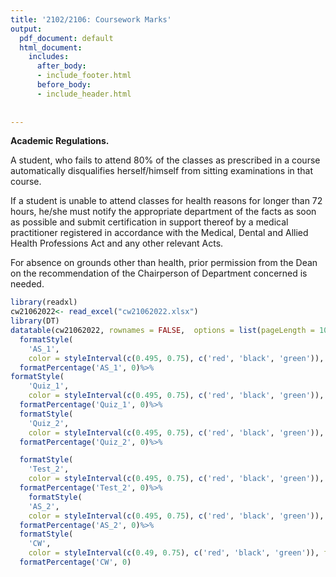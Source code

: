 ```yaml
---
title: '2102/2106: Coursework Marks'
output:
  pdf_document: default
  html_document:
    includes:
      after_body:
      - include_footer.html
      before_body:
      - include_header.html
      
  
---
```



**Academic Regulations.**

A student, who fails to attend 80% of the classes as prescribed in a course automatically disqualifies herself/himself from sitting examinations in that course.

If a student is unable to attend classes for health reasons for longer than 72 hours, he/she must notify the appropriate department of the facts as soon as possible and submit certification in support thereof by a medical practitioner registered in accordance with the Medical, Dental and Allied Health Professions Act and any other relevant Acts.

For absence on grounds other than health, prior permission from the Dean on the recommendation of the Chairperson of Department concerned is needed.




```r
library(readxl)
cw21062022<- read_excel("cw21062022.xlsx")
library(DT)
datatable(cw21062022, rownames = FALSE,  options = list(pageLength = 100, scrollX=T,columnDefs=list(list(targets=2,visible=TRUE),list(className = 'dt-center', targets = 1:7))) )%>%
  formatStyle(
    'AS_1',
    color = styleInterval(c(0.495, 0.75), c('red', 'black', 'green')), fontWeight = 'bold') %>%
  formatPercentage('AS_1', 0)%>%
formatStyle(
    'Quiz_1',
    color = styleInterval(c(0.495, 0.75), c('red', 'black', 'green')), fontWeight = 'bold') %>%
  formatPercentage('Quiz_1', 0)%>%
  formatStyle(
    'Quiz_2',
    color = styleInterval(c(0.495, 0.75), c('red', 'black', 'green')), fontWeight = 'bold') %>%
  formatPercentage('Quiz_2', 0)%>%

  formatStyle(
    'Test_2',
    color = styleInterval(c(0.495, 0.75), c('red', 'black', 'green')), fontWeight = 'bold') %>%
  formatPercentage('Test_2', 0)%>%
    formatStyle(
    'AS_2',
    color = styleInterval(c(0.495, 0.75), c('red', 'black', 'green')), fontWeight = 'bold') %>%
  formatPercentage('AS_2', 0)%>%
  formatStyle(
    'CW',
    color = styleInterval(c(0.49, 0.75), c('red', 'black', 'green')), fontWeight = 'bold') %>%
  formatPercentage('CW', 0)
  

```


